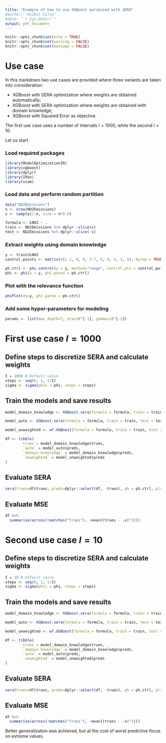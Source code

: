 ```yaml
---
title: "Example of how to use XGBoost optimized with SERA"
#author: "Aníbal Silva"
#date: "`r Sys.Date()`"
output: pdf_document
---
```


```r
knitr::opts_chunk$set(echo = TRUE)
knitr::opts_chunk$set(warning = FALSE)
knitr::opts_chunk$set(message = FALSE)
```

# Use case

In this markdown two use cases are provided where three variants are taken into consideration:
 
- XGBoost with SERA optimization where weights are obtained automatically;
- XGBoost with SERA optimization where weights are obtained with domain knowledge;
- XGBoost with Squared Error as objective.

The first use case uses a number of intervals $I=1000$, while the second $I=10$.

Let us start.


### Load required packages

```r
library(ModelOptimizationIR)
library(xgboost)
library(dplyr)
library(IRon)
library(scam)
```


### Load data and perform random partition

```r

data("NO2Emissions")
n <- nrow(NO2Emissions)
s <- sample(1:n, size = n*0.8)

formula <- LNO2 ~ .
train <- NO2Emissions %>% dplyr::slice(s)
test <- NO2Emissions %>% dplyr::slice(-s)
```

### Extract weights using domain knowledge

```r
y <- train$LNO2
control.points <- matrix(c(1.1, 0, 0, 3.7, 0, 0, 5, 1, 0), byrow = TRUE, ncol=3) # Extreme points above upper fence.

ph.ctrl <- phi.control(y = y, method="range", control.pts = control.points)
phi <- phi(y = y, phi.parms = ph.ctrl)
```

### Plot with the relevance function

```r
phiPlot(ds=y, phi.parms = ph.ctrl)
```

### Add some hyper-parameters for modeling

```r
params <- list(max_depth=7, eta=10^{-1}, gamma=10^{-2})
```

# First use case $I=1000$

## Define steps to discretize SERA and calculate weights

```r
I = 1000 # Default value
steps <- seq(0, 1, 1/I)
sigma <- sigma(phis = phi, steps = steps)
```


## Train the models and save results

```r
model_domain_knowledge <- XGBoost.sera(formula = formula, train = train, test = test, sigma = sigma, nrounds = 250, parameters = params)

model_auto <- XGBoost.sera(formula = formula, train = train, test = test, nrounds = 250, parameters = params)

model_unweighted <- wf.XGBoost(formula = formula, train = train, test = test, nrounds = 250, params = params)

df <- tibble(
        trues = model_domain_knowledge$trues,
        `auto` = model_auto$preds,
        `domain knowledge` = model_domain_knowledge$preds,
        `unweighted` = model_unweighted$preds
)
```


## Evaluate SERA

```r
sera(trues=df$trues, preds=dplyr::select(df, -trues), ph = ph.ctrl, pl=TRUE)
```

## Evaluate MSE

```r
df %>%
  summarise(across(!matches("trues"), ~mean((trues - .x)^2)))
```


# Second use case $I=10$

## Define steps to discretize SERA and calculate weights

```r
I = 10 # Default value
steps <- seq(0, 1, 1/I)
sigma <- sigma(phis = phi, steps = steps)
```


## Train the models and save results

```r
model_domain_knowledge <- XGBoost.sera(formula = formula, train = train, test = test, sigma = sigma, nrounds = 250, parameters = params)

model_auto <- XGBoost.sera(formula = formula, train = train, test = test, nrounds = 250, parameters = params, I=10)

model_unweighted <- wf.XGBoost(formula = formula, train = train, test = test, nrounds = 250, params = params)

df <- tibble(
        trues = model_domain_knowledge$trues,
        `domain knowledge` = model_domain_knowledge$preds,
        `auto` = model_auto$preds,
        `unweighted` = model_unweighted$preds
)
```


## Evaluate SERA

```r
sera(trues=df$trues, preds=dplyr::select(df, -trues), ph = ph.ctrl, pl=TRUE)
```

## Evaluate MSE

```r
df %>%
  summarise(across(!matches("trues"), ~mean((trues - .x)^2)))
```

Better generalization was achieved, but at the cost of worst predictive focus on extreme values.
